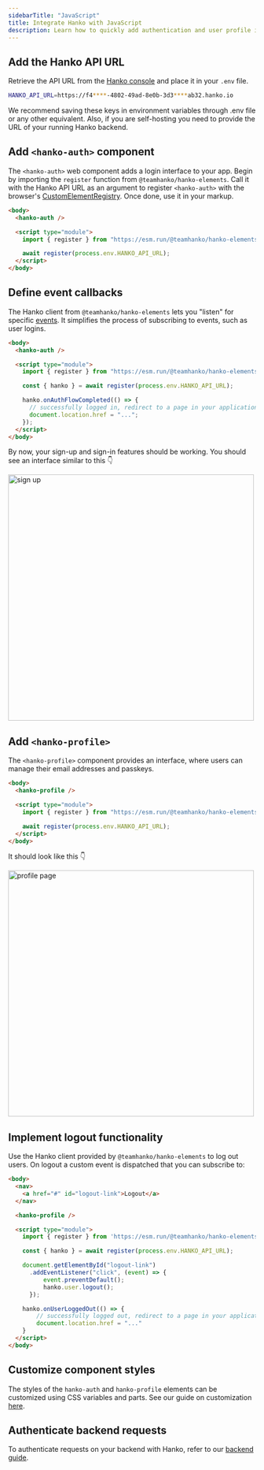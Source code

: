 ```yaml
---
sidebarTitle: "JavaScript"
title: Integrate Hanko with JavaScript
description: Learn how to quickly add authentication and user profile in your vanilla Javascript app using Hanko.
---
```


## Add the Hanko API URL

Retrieve the API URL from the [Hanko console](https://cloud.hanko.io/) and place it in your `.env` file.

```sh .env
HANKO_API_URL=https://f4****-4802-49ad-8e0b-3d3****ab32.hanko.io
```

<Note>
  We recommend saving these keys in environment variables through .env file or any other equivalent. Also, if you are self-hosting you need to provide the URL of your running Hanko
  backend.
</Note>

## Add `<hanko-auth>` component

The `<hanko-auth>` web component adds a login interface to your app. Begin by importing the `register` function from `@teamhanko/hanko-elements`. Call it with the Hanko API URL as an argument to register `<hanko-auth>` with the browser's [CustomElementRegistry](https://developer.mozilla.org/de/docs/Web/API/CustomElementRegistry). Once done, use it in your markup.

```html login.html
<body>
  <hanko-auth />

  <script type="module">
    import { register } from "https://esm.run/@teamhanko/hanko-elements";

    await register(process.env.HANKO_API_URL);
  </script>
</body>
```

## Define event callbacks

The Hanko client from `@teamhanko/hanko-elements` lets you "listen" for specific [events](https://github.com/teamhanko/hanko/blob/main/frontend/elements/README.md#events). It simplifies the process of subscribing to events, such as user logins.

```html login.html
<body>
  <hanko-auth />

  <script type="module">
    import { register } from "https://esm.run/@teamhanko/hanko-elements";

    const { hanko } = await register(process.env.HANKO_API_URL);

    hanko.onAuthFlowCompleted(() => {
      // successfully logged in, redirect to a page in your application
      document.location.href = "...";
    });
  </script>
</body>
```

By now, your sign-up and sign-in features should be working. You should see an interface similar to this 👇
<Frame>
<img src="/images/fullstack-guide/next-one.png" alt="sign up" width="500" style={{ borderRadius: '0.5rem' }}/>
</Frame>

## Add `<hanko-profile>`

The `<hanko-profile>` component provides an interface, where users can manage their email addresses and passkeys.

```html profile.html
<body>
  <hanko-profile />

  <script type="module">
    import { register } from "https://esm.run/@teamhanko/hanko-elements";

    await register(process.env.HANKO_API_URL);
  </script>
</body>
```

It should look like this 👇
<Frame>
<img
  src="/images/fullstack-guide/next-two.png"
  alt="profile page"
  width="500"
  style={{ borderRadius: '0.5rem' }}
/>
</Frame>

## Implement logout functionality

Use the Hanko client provided by `@teamhanko/hanko-elements` to log out users. On logout a custom event is
dispatched that you can subscribe to:

```html profile.html
<body>
  <nav>
    <a href="#" id="logout-link">Logout</a>
  </nav>

  <hanko-profile />

  <script type="module">
    import { register } from 'https://esm.run/@teamhanko/hanko-elements';

    const { hanko } = await register(process.env.HANKO_API_URL);

    document.getElementById("logout-link")
      .addEventListener("click", (event) => {
          event.preventDefault();
          hanko.user.logout();
      });

    hanko.onUserLoggedOut(() => {
        // successfully logged out, redirect to a page in your application
        document.location.href = "..."
    }
  </script>
</body>
```

## Customize component styles

The styles of the `hanko-auth` and `hanko-profile` elements can be customized using CSS variables and parts. See our
guide on customization [here](https://github.com/teamhanko/hanko/tree/main/frontend/elements#ui-customization).

## Authenticate backend requests

To authenticate requests on your backend with Hanko, refer to our [backend guide](/quickstarts/backend).
